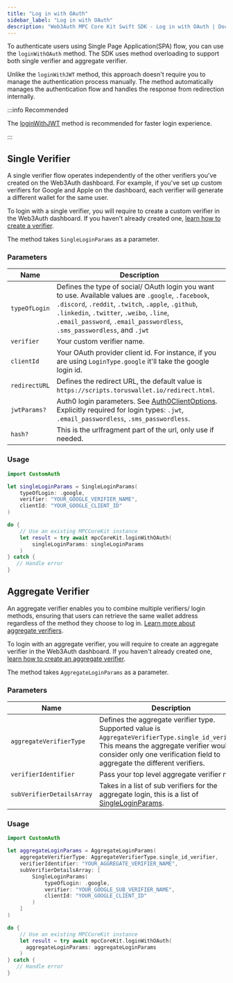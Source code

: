 ```yaml
---
title: "Log in with OAuth"
sidebar_label: "Log in with OAuth"
description: "Web3Auth MPC Core Kit Swift SDK - Log in with OAuth | Documentation - Web3Auth"
---
```




To authenticate users using Single Page Application(SPA) flow, you can use the `loginWithOAuth`
method. The SDK uses method overloading to support both single verifier and aggregate verifier.

Unlike the `loginWithJWT` method, this approach doesn't require you to manage the authentication
process manually. The method automatically manages the authentication flow and handles the response
from redirection internally.

:::info Recommended

The [loginWithJWT](/docs/sdk/mpc-core-kit/mpc-core-kit-ios/authentication/login-jwt) method is
recommended for faster login experience.

:::

## Single Verifier

A single verifier flow operates independently of the other verifiers you've created on the Web3Auth
dashboard. For example, if you've set up custom verifiers for Google and Apple on the dashboard,
each verifier will generate a different wallet for the same user.

To login with a single verifier, you will require to create a custom verifier in the Web3Auth
dashboard. If you haven't already created one,
[learn how to create a verifier](/docs/auth-provider-setup/byo-jwt-provider/#set-up-custom-jwt-verifier).

The method takes `SingleLoginParams` as a parameter.

### Parameters

| Name          | Description                                                                                                                                                                                                                                                                        |
| ------------- | ---------------------------------------------------------------------------------------------------------------------------------------------------------------------------------------------------------------------------------------------------------------------------------- |
| `typeOfLogin` | Defines the type of social/ OAuth login you want to use. Available values are `.google`, `.facebook`, `.discord`, `.reddit`, `.twitch`, `.apple`, `.github`, `.linkedin`, `.twitter`, `.weibo`, `.line`, `.email_password`, `.email_passwordless`, `.sms_passwordless`, and `.jwt` |
| `verifier`    | Your custom verifier name.                                                                                                                                                                                                                                                         |
| `clientId`    | Your OAuth provider client id. For instance, if you are using `LoginType.google` it'll take the google login id.                                                                                                                                                                   |
| `redirectURL` | Defines the redirect URL, the default value is `https://scripts.toruswallet.io/redirect.html`.                                                                                                                                                                                     |
| `jwtParams?`  | Auth0 login parameters. See [Auth0ClientOptions](https://github.com/torusresearch/customauth-swift-sdk/blob/master/Sources/CustomAuth/Common/LoginParams/Auth0ClientOptions.swift). Explicitly required for login types: `.jwt`, `.email_passwordless`, `.sms_passwordless`.       |
| `hash?`       | This is the urlfragment part of the url, only use if needed.                                                                                                                                                                                                                       |

### Usage

```swift
import CustomAuth

let singleLoginParams = SingleLoginParams(
    typeOfLogin: .google,
    verifier: "YOUR_GOOGLE_VERIFIER_NAME",
    clientId: "YOUR_GOOGLE_CLIENT_ID"
)

do {
    // Use an existing MPCCoreKit instance
    let result = try await mpcCoreKit.loginWithOAuth(
        singleLoginParams: singleLoginParams
    )
} catch {
   // Handle error
}
```

## Aggregate Verifier

An aggregate verifier enables you to combine multiple verifiers/ login methods, ensuring that users
can retrieve the same wallet address regardless of the method they choose to log in.
[Learn more about aggregate verifiers](/docs/auth-provider-setup/aggregate-verifier).

To login with an aggregate verifier, you will require to create an aggregate verifier in the
Web3Auth dashboard. If you haven't already created one,
[learn how to create an aggregate verifier](/docs/auth-provider-setup/aggregate-verifier#setting-up-an-aggregate-verifier).

The method takes `AggregateLoginParams` as a parameter.

### Parameters

| Name                      | Description                                                                                                                                                                                                            |
| ------------------------- | ---------------------------------------------------------------------------------------------------------------------------------------------------------------------------------------------------------------------- |
| `aggregateVerifierType`   | Defines the aggregate verifier type. Supported value is `AggregateVerifierType.single_id_verifier`. This means the aggregate verifier would consider only one verification field to aggregate the different verifiers. |
| `verifierIdentifier`      | Pass your top level aggregate verifier name.                                                                                                                                                                           |
| `subVerifierDetailsArray` | Takes in a list of sub verifiers for the aggregate login, this is a list of [SingleLoginParams](#parameters).                                                                                                          |

### Usage

```swift
import CustomAuth

let aggregateLoginParams = AggregateLoginParams(
    aggregateVerifierType: AggregateVerifierType.single_id_verifier,
    verifierIdentifier: "YOUR_AGGREGATE_VERIFIER_NAME",
    subVerifierDetailsArray: [
        SingleLoginParams(
            typeOfLogin: .google,
            verifier: "YOUR_GOOGLE_SUB_VERIFIER_NAME",
            clientId: "YOUR_GOOGLE_CLIENT_ID"
        )
    ]
)

do {
    // Use an existing MPCCoreKit instance
    let result = try await mpcCoreKit.loginWithOAuth(
      aggregateLoginParams: aggregateLoginParams
    )
} catch {
   // Handle error
}
```
